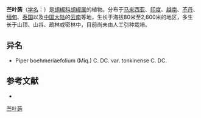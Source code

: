 {{Speciesbox
| name = 苎叶蒟
| status = 
| status_system = 
| image =
| genus = Piper
| species = boehmeriaefolium
| authority = (Miq.) C. DC.
}}

'''苎叶蒟'''（[[学名|学名]]：{{lang|la|''Piper boehmeriaefolium''}}）是[[胡椒科|胡椒科]][[胡椒属|胡椒属]]的植物。分布于[[马来西亚|马来西亚]]、[[印度|印度]]、[[越南|越南]]、[[不丹|不丹]]、[[缅甸|缅甸]]、[[泰国|泰国]]以及[[中国大陆|中国大陆]]的[[云南|云南]]等地，生长于海拔80米至2,600米的地区，多生长于山顶、山谷、疏林或密林中，目前尚未由人工引种栽培。

== 异名 ==
* Piper boehmeriaefolium (Miq.) C. DC. var. tonkinense C. DC.

== 参考文献 ==
<div class="references-small">
* {{cite web| url =http://www.bioinfo.cn/db05/KmzwSpecies.php?action=view&id=17033| title =苎叶蒟| work =《中国高等植物数据库全库》| publisher =中国科学院微生物研究所| author =昆明植物研究所| accessdate =2009-02-25| deadurl =yes| archiveurl =https://web.archive.org/web/20160305015556/http://www.bioinfo.cn/db05/KmzwSpecies.php?action=view&id=17033| archivedate =2016-03-05}}
</div>

[[Category:胡椒属|苎叶蒟]]


{{植物小作品}}